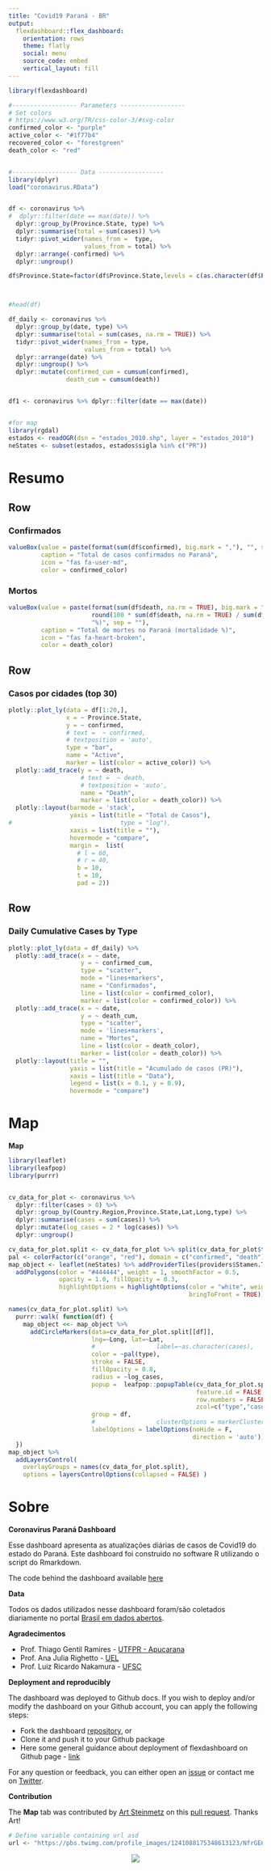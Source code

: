 ```yaml
---
title: "Covid19 Paraná - BR"
output: 
  flexdashboard::flex_dashboard:
    orientation: rows
    theme: flatly
    social: menu
    source_code: embed
    vertical_layout: fill
---
```


```r
library(flexdashboard)

#------------------ Parameters ------------------
# Set colors
# https://www.w3.org/TR/css-color-3/#svg-color
confirmed_color <- "purple"
active_color <- "#1f77b4"
recovered_color <- "forestgreen"
death_color <- "red"


#------------------ Data ------------------
library(dplyr)
load("coronavirus.RData")


df <- coronavirus %>% 
#  dplyr::filter(date == max(date)) %>%
  dplyr::group_by(Province.State, type) %>%
  dplyr::summarise(total = sum(cases)) %>%
  tidyr::pivot_wider(names_from =  type, 
                     values_from = total) %>%
  dplyr::arrange(-confirmed) %>%
  dplyr::ungroup() 

df$Province.State=factor(df$Province.State,levels = c(as.character(df$Province.State)))



#head(df)

df_daily <- coronavirus %>% 
  dplyr::group_by(date, type) %>%
  dplyr::summarise(total = sum(cases, na.rm = TRUE)) %>%
  tidyr::pivot_wider(names_from = type,
                     values_from = total) %>%
  dplyr::arrange(date) %>%
  dplyr::ungroup() %>%
  dplyr::mutate(confirmed_cum = cumsum(confirmed),
                death_cum = cumsum(death))


df1 <- coronavirus %>% dplyr::filter(date == max(date))


#for map
library(rgdal)
estados <- readOGR(dsn = "estados_2010.shp", layer = "estados_2010") 
neStates <- subset(estados, estados$sigla %in% c("PR"))

```


Resumo
=======================================================================
  Row
-----------------------------------------------------------------------

### Confirmados {.value-box}


```r
valueBox(value = paste(format(sum(df$confirmed), big.mark = ","), "", sep = " "), 
         caption = "Total de casos confirmados no Paraná", 
         icon = "fas fa-user-md", 
         color = confirmed_color)
```

### Mortos {.value-box}


```r

valueBox(value = paste(format(sum(df$death, na.rm = TRUE), big.mark = ","), " (",
                       round(100 * sum(df$death, na.rm = TRUE) / sum(df$confirmed), 1), 
                       "%)", sep = ""),
         caption = "Total de mortes no Paraná (mortalidade %)", 
         icon = "fas fa-heart-broken", 
         color = death_color)
```


Row
-----------------------------------------------------------------------
  
### Casos por cidades (top 30)

```r

plotly::plot_ly(data = df[1:20,], 
                x = ~ Province.State, 
                y = ~ confirmed, 
                # text =  ~ confirmed, 
                # textposition = 'auto',
                type = "bar", 
                name = "Active",
                marker = list(color = active_color)) %>%
  plotly::add_trace(y = ~ death, 
                    # text =  ~ death, 
                    # textposition = 'auto',
                    name = "Death",
                    marker = list(color = death_color)) %>%
  plotly::layout(barmode = 'stack',
                 yaxis = list(title = "Total de Casos"),
#                              type = "log"),
                 xaxis = list(title = ""),
                 hovermode = "compare",
                 margin =  list(
                   # l = 60,
                   # r = 40,
                   b = 10,
                   t = 10,
                   pad = 2))

```

Row {data-width=400}
-----------------------------------------------------------------------


### Daily Cumulative Cases by Type

```r
plotly::plot_ly(data = df_daily) %>%
  plotly::add_trace(x = ~ date,
                    y = ~ confirmed_cum,
                    type = "scatter",
                    mode = "lines+markers",
                    name = "Confirmados",
                    line = list(color = confirmed_color),
                    marker = list(color = confirmed_color)) %>%
  plotly::add_trace(x = ~ date,
                    y = ~ death_cum,
                    type = "scatter",
                    mode = 'lines+markers',
                    name = "Mortes",
                    line = list(color = death_color),
                    marker = list(color = death_color)) %>%
  plotly::layout(title = "",
                 yaxis = list(title = "Acumulado de casos (PR)"),
                 xaxis = list(title = "Data"),
                 legend = list(x = 0.1, y = 0.9),
                 hovermode = "compare")
```



Map
=======================================================================

 **Map**
 
```r

 
library(leaflet)
library(leafpop)
library(purrr)


cv_data_for_plot <- coronavirus %>% 
  dplyr::filter(cases > 0) %>% 
  dplyr::group_by(Country.Region,Province.State,Lat,Long,type) %>% 
  dplyr::summarise(cases = sum(cases)) %>% 
  dplyr::mutate(log_cases = 2 * log(cases)) %>% 
  dplyr::ungroup()

cv_data_for_plot.split <- cv_data_for_plot %>% split(cv_data_for_plot$type)
pal <- colorFactor(c("orange", "red"), domain = c("confirmed", "death"))
map_object <- leaflet(neStates) %>% addProviderTiles(providers$Stamen.Toner) %>% 
  addPolygons(color = "#444444", weight = 1, smoothFactor = 0.5,
              opacity = 1.0, fillOpacity = 0.3,
              highlightOptions = highlightOptions(color = "white", weight = 1,
                                                  bringToFront = TRUE))

names(cv_data_for_plot.split) %>%
  purrr::walk( function(df) {
    map_object <<- map_object %>%
      addCircleMarkers(data=cv_data_for_plot.split[[df]],
                       lng=~Long, lat=~Lat,
                       #                 label=~as.character(cases),
                       color = ~pal(type),
                       stroke = FALSE,
                       fillOpacity = 0.8,
                       radius = ~log_cases,
                       popup =  leafpop::popupTable(cv_data_for_plot.split[[df]],
                                                    feature.id = FALSE,
                                                    row.numbers = FALSE,
                                                    zcol=c("type","cases","Province.State")),
                       group = df,
                       #                 clusterOptions = markerClusterOptions(removeOutsideVisibleBounds = F),
                       labelOptions = labelOptions(noHide = F,
                                                   direction = 'auto'))
  })
map_object %>%
  addLayersControl(
    overlayGroups = names(cv_data_for_plot.split),
    options = layersControlOptions(collapsed = FALSE) ) 

```



Sobre
=======================================================================


**Coronavirus Paraná Dashboard**

Esse dashboard apresenta as atualizações diárias de casos de Covid19 do estado do Paraná. Este dashboard foi construido no software R utilizando o script do Rmarkdown. 

The code behind the dashboard available [here](https://github.com/RamiKrispin/coronavirus_dashboard)

**Data**

Todos os dados utilizados nesse dashboard foram/são coletados diariamente no portal  [Brasil em dados abertos](https://brasil.io/home). 




**Agradecimentos**

* Prof. Thiago Gentil Ramires - [UTFPR - Apucarana](https://portal.utfpr.edu.br/)
* Prof. Ana Julia Righetto - 
[UEL](https://ufsc.br/)
* Prof. Luiz Ricardo Nakamura -
[UFSC](https://ufsc.br/)


**Deployment and reproducibly**

The dashboard was deployed to Github docs. If you wish to deploy and/or modify the dashboard on your Github account, you can apply the following steps:

* Fork the dashboard [repository](https://github.com/RamiKrispin/coronavirus_dashboard), or
* Clone it and push it to your Github package
* Here some general guidance about deployment of flexdashboard on Github page - [link](https://github.com/pbatey/flexdashboard-example)

For any question or feedback, you can either open an [issue](https://github.com/RamiKrispin/coronavirus_dashboard/issues) or contact me on [Twitter](https://twitter.com/Rami_Krispin).

**Contribution** 

The **Map** tab was contributed by [Art Steinmetz](@adababbage) on this [pull request](https://github.com/RamiKrispin/coronavirus_dashboard/pull/1). Thanks Art!


```r
# Define variable containing url asd
url <- "https://pbs.twimg.com/profile_images/1241088175348613123/NfrGE61E_400x400.jpg"
```

<center><img src="`r url`"></center>

